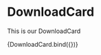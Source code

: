 
<Meta title="components/molecules/DownloadCard" decorators={[withDesign]} />

# DownloadCard

This is our DownloadCard

<Canvas>
  <Story
    name="DownloadCard"
    parameters={{
      design: {
        type: 'figma',
        url: 'https://www.figma.com/file/HCVqucaNmSiPW1ECKC5q6H/bratislava.sk?node-id=3528%3A45237',
      },
    }}
    args={{
      title: 'ZaD 01 5. Ochrana prírody, tvorba krajiny a územný systém ekologickej stability',
      uploadDate: 'máj 2021',
      downloadDetail: '.PDF; 1,6 MB',
      DownloadLink: 'https://www.figma.com/file/HCVqucaNmSiPW1ECKC5q6H/bratislava.sk?node-id=3528%3A45237',
    }}
  >
    {DownloadCard.bind({})}
  </Story>
</Canvas>

<ArgsTable of={DownloadCard} />
